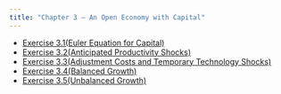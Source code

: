 ```yaml
---
title: "Chapter 3 – An Open Economy with Capital"
---
```



- [Exercise 3.1(Euler Equation for Capital)](3_1.qmd)
- [Exercise 3.2(Anticipated Productivity Shocks)](3_2.qmd)
- [Exercise 3.3(Adjustment Costs and Temporary Technology Shocks)](3_3.qmd)
- [Exercise 3.4(Balanced Growth)](3_4.qmd)
- [Exercise 3.5(Unbalanced Growth)](3_5.qmd)
